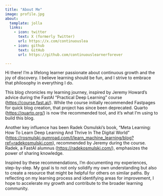 ```yaml
---
title: "About Me"
image: profile.jpg
about:
  template: jolla
  links:
    - icon: twitter
      text: X (formerly Twitter)
      url: https://x.com/continuouslea
    - icon: github
      text: GitHub
      url: https://github.com/continuouslearnerforever

---
```


:::{#hero-heading}

<p>
Hi there! I'm a lifelong learner passionate about continuous growth and the joy of discovery.  I believe learning should be fun, and I strive to embrace that philosophy in everything I do.
</p>
<p>
This blog chronicles my learning journey, inspired by Jeremy Howard's advice during the FastAI "Practical Deep Learning" course (<a href="https://course.fast.ai/">https://course.fast.ai/</a>).  While the course initially recommended Fastpages for quick blog creation, that project has since been deprecated.  Quarto (<a href="https://quarto.org/">https://quarto.org/</a>) is now the recommended tool, and it's what I'm using to build this blog.
</p>
<p>
Another key influence has been Radek Osmulski's book, "Meta Learning: How To Learn Deep Learning And Thrive In The Digital World" (<a href="https://rosmulski.gumroad.com/l/learn_machine_learning/blog?ref=radekosmulski.com">https://rosmulski.gumroad.com/l/learn_machine_learning/blog?ref=radekosmulski.com</a>), recommended by Jeremy during the course. Radek, a FastAI alumnus (<a href="https://radekosmulski.com/">https://radekosmulski.com/</a>), emphasizes the power of sharing knowledge.
</p>
<p>
Inspired by these recommendations, I'm documenting my experiences, step-by-step.  My goal is to not only solidify my own understanding but also to create a resource that might be helpful for others on similar paths. By reflecting on my learning process and identifying areas for improvement, I hope to accelerate my growth and contribute to the broader learning community.
</p>

:::